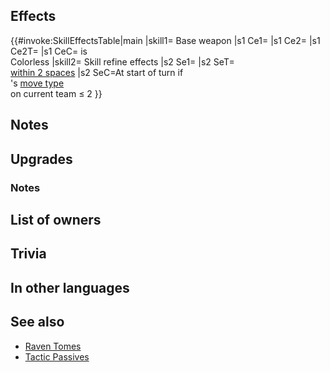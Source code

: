 {{Weapon Infobox
|tagid=SID_軍師の雷書
|weaponType=Blue Tome
|might=14
|range=2
|effect=Grants weapon-triangle advantage against colorless foes, and inflicts weapon-triangle disadvantage on colorless foes during combat.
|cost=400
|exclusive=1
|userVersion1=Closed
|userVersion2=Open
|statModifiers=0,14,0,0,0
|required=-
|refinePaths=default
|refineSP=400
|refineMedals=500
|refineDews=200
|effectSkill1=At start of turn, grants Atk/Spd/Def/Res+4 to allies within 2 spaces for 1 turn. Granted only if number of that ally's movement type on current team ≤ 2.
|iconSkill1=All Tactic W.png
|tagidExtraSkill1=指
|SE=se_effect_thoron.flac
|properties=
}}
==Effects==
{{#invoke:SkillEffectsTable|main
|skill1={{SCi|weapon}} Base weapon
|s1 Ce1={{Eft|New WTA}}
|s1 Ce2={{Eft|New WTD}}
|s1 Ce2T={{Tgt|Foe}}
|s1 CeC={{Tgt|Foe}} is<br>{{Wti|group=1|Colorless}} Colorless
|skill2={{Si|Tactical Bolt|refine=Skill1}} Skill refine effects
|s2 Se1={{Eft|Bonuses|Atk/Spd/Def/Res|4}}
|s2 SeT={{Tgt|Allies}}<br>[[within 2 spaces]]
|s2 SeC=At start of turn if<br>{{Tgt|Ally}}'s [[move type]]<br>on current team ≤ 2
}}

==Notes==
{{New WTA|colorless}}
==Upgrades==
{{Weapon Upgrade List}}
===Notes===
{{Tactic Passive notes|name={{St|Tactical Bolt|refine=Skill1}}}}
==List of owners==
{{Skill Hero List}}
==Trivia==
{{Rsn|指揮R全4|Tactic R All 4}}
==In other languages==
{{OtherLanguages
|japanese=軍師の雷書
|german=Taktischer Blitz
|spanishEU=Rayo estratégico
|spanishLA=Rayo estratégico
|french=Éclair tactique
|italian=Folgore tattica
|chineseTW=軍師的雷書
|portuguese=Raio tático
}}
==See also==
{{See also skills|cond=(Description LIKE '%grants weapon-triangle advantage%' AND Description LIKE '%colorless%weapon-triangle%' OR Description LIKE '%ally_s movement type on current team ≤%') AND Exclusive='1'}}
* [[Raven Tomes]]
* [[Tactic Passives]]
{{Weapons Navbox}}